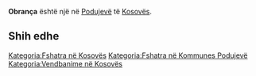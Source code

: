 {{Fshat në 
 | Emri                = Obrança
 | EmriAlt                = 
 | NAME_SHORT_FORM=      
 | NAME_GENERIC=      
 | NAME_SORT_NAME_RO=      OBRANCA
 | FULL_NAME_RO = Obrança
 | FULL_NAME_ND_RO=Obranca
 | SORT_NAME_RG=OBRANCA
 | FULL_NAME_RG=Obrança
 | FULL_NAME_ND_RG=Obranca
 | SRP_NAME_SHORT_FORM=      
 | SRP_NAME_GENERIC=      
 | SRP_NAME_SORT_NAME_RO=      
 | SRP_FULL_NAME_RO = 
 | SRP_FULL_NAME_ND_RO=
 | SRP_SORT_NAME_RG=
 | SRP_FULL_NAME_RG=
 | SRP_FULL_NAME_ND_RG=
 | Emri (Rasa dhanore) = 
 | Figura              = 
 | Shteti              = Kosovo
 | Komuna              = Podujevë
 | Kodi postar         = 
 | Sipërfaqja          = 

 | Popullsia           = 

 | Regj. i popullsisë  = 
 | Dend. e popullsisë  = 
 | Faqja zyrtare       = 
 <!--- Koordinatat ----> 
 | Gjerësia            = 42.914964
 | Gjatësia            = 21.169757
 | Lartësia            = 
}}
'''Obrança''' është një [[]] në [[Podujevë]] të [[Kosovës]].

<!-- == Gjeografia == -->
<!-- == Historia == -->
<!-- == Demografia == -->
== Shih edhe ==
{{Komuna Podujevë}}
{{Kosovo-Administrata-Cung}}

[[Kategoria:Fshatra në Kosovës]]
[[Kategoria:Fshatra në Kommunes Podujevë]]
[[Kategoria:Vendbanime në Kosovës]]